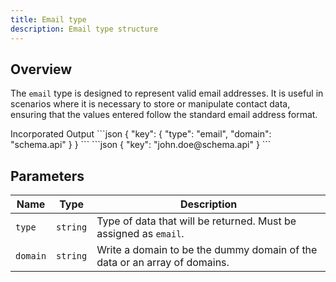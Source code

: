 ```yaml
---
title: Email type
description: Email type structure
---
```


## Overview

The `email` type is designed to represent valid email addresses. It is useful in scenarios where it is necessary to store or manipulate contact data, ensuring that the values ​​entered follow the standard email address format.

<Tabs defaultValue="incorporated" className="pt-5 pb-1">
  <TabsList className="">
    <TabsTrigger value="incorporated">Incorporated</TabsTrigger>
    <TabsTrigger value="output">Output</TabsTrigger>
  </TabsList>
  <TabsContent value="incorporated">
```json
{
  "key": {
    "type": "email",
    "domain": "schema.api"
  }
}
```
  </TabsContent>
  <TabsContent value="output">
```json
{
  "key": "john.doe@schema.api"
}
```
  </TabsContent>
</Tabs>

## Parameters

| Name          | Type      | Description                          |
|---------------|-----------|--------------------------------------|
| `type`        | `string`  | Type of data that will be returned. Must be assigned as `email`. |
| `domain`        | `string`  | Write a domain to be the dummy domain of the data or an array of domains. |